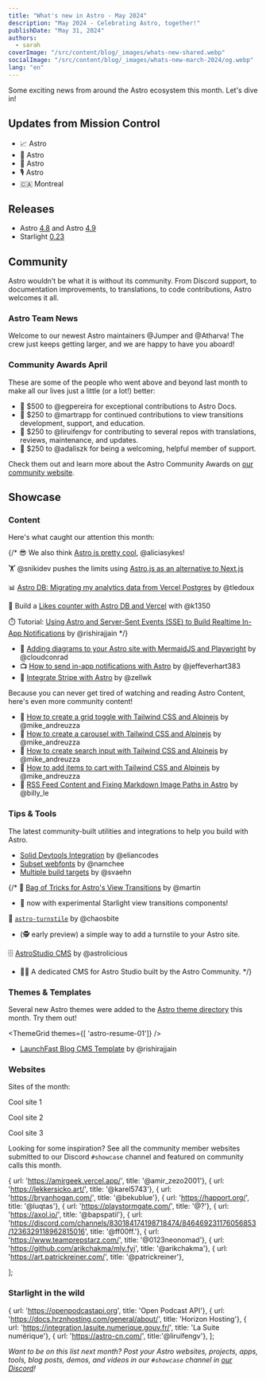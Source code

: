 ```yaml
---
title: "What's new in Astro - May 2024"
description: "May 2024 - Celebrating Astro, together!"
publishDate: "May 31, 2024"
authors:
  - sarah
coverImage: "/src/content/blog/_images/whats-new-shared.webp"
socialImage: "/src/content/blog/_images/whats-new-march-2024/og.webp"
lang: "en"
---
```


Some exciting news from around the Astro ecosystem this month. Let's dive in!

## Updates from Mission Control

- 📈 Astro 
- 🥳 Astro
- 🚀 Astro
- 🎙️ Astro
- 🇨🇦 Montreal

## Releases

- Astro [4.8](https://astro.build/blog/astro-480/) and Astro [4.9](https://astro.build/blog/astro-490/)
- Starlight [0.23](https://github.com/withastro/starlight/releases/tag/%40astrojs%2Fstarlight%400.23.0)

## Community

Astro wouldn’t be what it is without its community. From Discord support, to documentation improvements, to translations, to code contributions, Astro welcomes it all.

### Astro Team News

Welcome to our newest Astro maintainers @Jumper and @Atharva! The crew just keeps getting larger, and we are happy to have you aboard!

### Community Awards April

These are some of the people who went above and beyond last month to make all our lives just a little (or a lot!) better:

- 🌟 $500 to @egpereira for exceptional contributions to Astro Docs.
- 🍾 $250 to @martrapp for continued contributions to view transitions development, support, and education.
- 🎈 $250 to @liruifengv for contributing to several repos with translations, reviews, maintenance, and updates.
- 🎊 $250 to @adaliszk for being a welcoming, helpful member of support.

Check them out and learn more about the Astro Community Awards on [our community website](https://community.astro.build).

## Showcase

### Content

Here's what caught our attention this month: 

{/* 😎 We also think [Astro is pretty cool](https://notes.aliciasykes.com/51203/astro-is-pretty-cool), @aliciasykes!

🏋️ @snikidev pushes the limits using [Astro.js as an alternative to Next.js](https://www.railyard.works/blog/astro-as-alternative-to-next)

📊 [Astro DB: Migrating my analytics data from Vercel Postgres](https://www.thomasledoux.be/blog/astro-db-migrating-analytics-postgres) by @tledoux

🔢 Build a [Likes counter with Astro DB and Vercel](https://zenn.dev/chot/articles/a03fa6c3c5244c) with @k1350

⏱️ Tutorial: [Using Astro and Server-Sent Events (SSE) to Build Realtime In-App Notifications](https://www.koyeb.com/tutorials/using-astro-and-server-sent-events-sse-to-build-realtime-in-app-notifications) by @rishirajjain */}

- 📄 [Adding diagrams to your Astro site with MermaidJS and Playwright](https://agramont.net/blog/diagraming-with-mermaidjs-astro/) by @cloudconrad
- 📺 [How to send in-app notifications with Astro](https://www.youtube.com/watch?v=j7XvQjnowSA) by @jeffeverhart383
- 📄 [Integrate Stripe with Astro](https://zellwk.com/blog/stripe-astro-recipe/) by @zellwk


Because you can never get tired of watching and reading Astro Content, here's even more community content!

- 📄 [How to create a grid toggle with Tailwind CSS and Alpinejs](https://lexingtonthemes.com/tutorials/how-to-create-a-grid-toggle-with-tailwind-css-and-alpinejs/) by @mike_andreuzza
- 📄 [How to create a carousel with Tailwind CSS and Alpinejs](https://lexingtonthemes.com/tutorials/how-to-create-a-carousel-with-tailwind-css-and-alpinejs/) by @mike_andreuzza
- 📄 [How to create search input with Tailwind CSS and Alpinejs](https://lexingtonthemes.com/tutorials/how-to-create-a-search-input-with-tailwind-css-and-alpinejs/) by @mike_andreuzza
- 📄 [How to add items to cart with Tailwind CSS and Alpinejs](https://lexingtonthemes.com/tutorials/how-to-add-item-to-your-cart-with-tailwind-css-and-alpinejs/) by @mike_andreuzza
- 📄 [RSS Feed Content and Fixing Markdown Image Paths in Astro](https://billyle.dev/posts/adding-rss-feed-content-and-fixing-markdown-image-paths-in-astro) by @billy_le



### Tips & Tools

The latest community-built utilities and integrations to help you build with Astro.

- [Solid Devtools Integration](https://github.com/ElianCodes/astro-solid-devtools-integration/tree/main) by @eliancodes
- [Subset webfonts](https://github.com/Namchee/fontsubs/tree/master/packages/astro) by @namchee
- [Multiple build targets](https://suven.github.io/astro-po-i18n/) by @svaehn

{/* 👜 [Bag of Tricks for Astro's View Transitions](https://events-3bg.pages.dev/jotter/) by @martin
  - 🌟 now with experimental Starlight view transitions components!


🛞 [`astro-turnstile`](https://github.com/hkbertoson/astro-turnstile) by @chaosbite
  - (🕵️ early preview) a simple way to add a turnstile to your Astro site.

🗄️ [AstroStudio CMS](https://astro-studiocms.xyz/) by @astrolicious
  - 🧑‍🚀 A dedicated CMS for Astro Studio built by the Astro Community. */}

### Themes & Templates

Several new Astro themes were added to the [Astro theme directory](https://astro.build/themes/) this month. Try them out!

<ThemeGrid themes={[ 'astro-resume-01']} />

- [LaunchFast Blog CMS Template](https://twitter.com/rishi_raj_jain_/status/1785573947121262733) by @rishirajjain

### Websites

Sites of the month:

Cool site 1

Cool site 2

Cool site 3


<ShowcaseGrid items={siteofmonth} />


Looking for some inspiration? See all the community member websites submitted to our Discord `#showcase` channel and featured on community calls this month.

{ url: 'https://amirgeek.vercel.app/', title: '@amir_zezo2001'},
{ url: 'https://lekkersicko.art/', title: '@karel5743'},
{ url: 'https://bryanhogan.com/', title: '@bekublue'},
{ url: 'https://happort.org/', title: '@luqtas'},
{ url: 'https://playstormgate.com/', title: '@?'},
{ url: 'https://axol.io/', title: '@bapspatil'},
{ url: 'https://discord.com/channels/830184174198718474/846469231176056853/1236329118962815016', title: '@ff00ff.'},
{ url: 'https://www.teamprepstarz.com/', title: '@0123neonomad'},
{ url: 'https://github.com/arikchakma/mly.fyi', title: '@arikchakma'},
{ url: 'https://art.patrickreiner.com/', title: '@patrickreiner'},

];

<ShowcaseGrid items={sites} />

### Starlight in the wild

{ url: 'https://openpodcastapi.org', title: 'Open Podcast API'},
{ url: 'https://docs.hrznhosting.com/general/about/', title: 'Horizon Hosting'},
{ url: 'https://integration.lasuite.numerique.gouv.fr/', title: 'La Suite numérique'},
{ url: 'https://astro-cn.com/', title:'@liruifengv'},
];

<ShowcaseGrid items={starlightSites} />

*Want to be on this list next month? Post your Astro websites, projects, apps, tools, blog posts, demos, and videos in our `#showcase` channel in [our Discord](https://astro.build/chat)!*


